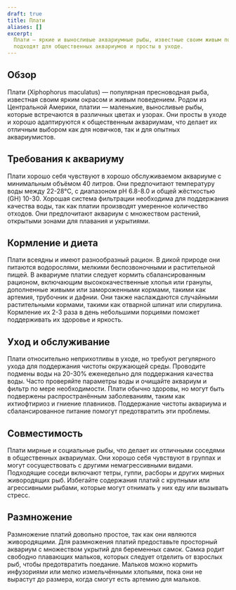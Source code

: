 ```yaml
---
draft: true
title: Плати
aliases: []
excerpt:
  Плати — яркие и выносливые аквариумные рыбы, известные своим живым поведением и разнообразием окраса. Они идеально
  подходят для общественных аквариумов и просты в уходе.
---
```


## Обзор

Плати (Xiphophorus maculatus) — популярная пресноводная рыба, известная своим ярким окрасом и живым поведением. Родом из
Центральной Америки, платии — маленькие, выносливые рыбы, которые встречаются в различных цветах и узорах. Они просты в
уходе и хорошо адаптируются к общественным аквариумам, что делает их отличным выбором как для новичков, так и для
опытных аквариумистов.

## Требования к аквариуму

Плати хорошо себя чувствуют в хорошо обслуживаемом аквариуме с минимальным объёмом 40 литров. Они предпочитают
температуру воды между 22-28°C, с диапазоном pH 6.8-8.0 и общей жёсткостью (GH) 10-30. Хорошая система фильтрации
необходима для поддержания качества воды, так как платии производят умеренное количество отходов. Они предпочитают
аквариум с множеством растений, открытыми зонами для плавания и укрытиями.

## Кормление и диета

Плати всеядны и имеют разнообразный рацион. В дикой природе они питаются водорослями, мелкими беспозвоночными и
растительной пищей. В аквариуме платии следует кормить сбалансированным рационом, включающим высококачественные хлопья
или гранулы, дополненные живыми или замороженными кормами, такими как артемия, трубочник и дафнии. Они также
наслаждаются случайными растительными кормами, такими как отварной шпинат или спирулина. Кормление их 2-3 раза в день
небольшими порциями поможет поддерживать их здоровье и яркость.

## Уход и обслуживание

Плати относительно неприхотливы в уходе, но требуют регулярного ухода для поддержания чистоты окружающей среды.
Проводите подмены воды на 20-30% еженедельно для поддержания качества воды. Часто проверяйте параметры воды и очищайте
аквариум и фильтр по мере необходимости. Плати обычно здоровы, но могут быть подвержены распространённым заболеваниям,
таким как ихтиофтириоз и гниение плавников. Поддержание чистоты аквариума и сбалансированное питание помогут
предотвратить эти проблемы.

## Совместимость

Плати мирные и социальные рыбы, что делает их отличными соседями в общественных аквариумах. Они хорошо себя чувствуют в
группах и могут сосуществовать с другими немагрессивными видами. Подходящие соседи включают тетры, гуппи, расборы и
других мирных живородящих рыб. Избегайте содержания платий с крупными или агрессивными рыбами, которые могут отнимать у
них еду или вызывать стресс.

## Размножение

Размножение платий довольно простое, так как они являются живородящими. Для размножения платий предоставьте просторный
аквариум с множеством укрытий для беременных самок. Самка родит свободно плавающих мальков, которых следует отделить от
взрослых рыб, чтобы предотвратить поедание. Мальков можно кормить инфузориями или мелко измельчёнными хлопьями, пока они
не вырастут до размера, когда смогут есть артемию для мальков.
